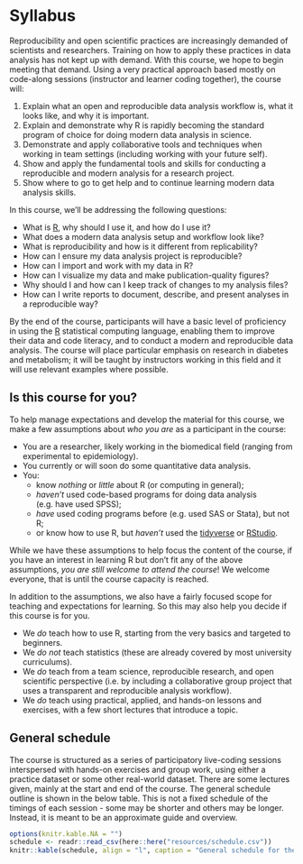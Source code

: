 # Syllabus {#syllabus}

Reproducibility and open scientific practices are increasingly demanded of
scientists and researchers. Training on how to apply these practices in data
analysis has not kept up with demand. With this course, we hope to begin meeting
that demand. Using a very practical approach based mostly on code-along sessions
(instructor and learner coding together), the course will:

1. Explain what an open and reproducible data analysis workflow is, what it
looks like, and why it is important.
1. Explain and demonstrate why R is rapidly becoming the standard program of
choice for doing modern data analysis in science.
1. Demonstrate and apply collaborative tools and techniques when working in team
settings (including working with your future self).
1. Show and apply the fundamental tools and skills for conducting a
reproducible and modern analysis for a research project.
1. Show where to go to get help and to continue learning modern data analysis
skills.

In this course, we'll be addressing the following questions: 

- What is [R], why should I use it, and how do I use it?
- What does a modern data analysis setup and workflow look like?
- What is reproducibility and how is it different from replicability?
- How can I ensure my data analysis project is reproducible?
- How can I import and work with my data in R?
- How can I visualize my data and make publication-quality figures?
- Why should I and how can I keep track of changes to my analysis files?
- How can I write reports to document, describe, and present analyses in a
reproducible way?

By the end of the course, participants will have a basic level of proficiency in
using the [R] statistical computing language, enabling them to improve their data
and code literacy, and to conduct a modern and reproducible data analysis. The
course will place particular emphasis on research in diabetes and metabolism; it
will be taught by instructors working in this field and it will
use relevant examples where possible.

[R]: https://www.r-project.org/

## Is this course for you?

To help manage expectations and develop the material for this course, we make a
few assumptions about *who you are* as a participant in the course:

- You are a researcher, likely working in the biomedical field (ranging from
experimental to epidemiology).
- You currently or will soon do some quantitative data analysis.
- You: 
    - know *nothing* or *little* about R (or computing in general); 
    - *haven't* used code-based programs for doing data analysis (e.g. have used SPSS); 
    - *have* used coding programs before (e.g. used SAS or Stata), but not R;
    - or know how to use R, but *haven't* used the [tidyverse] or [RStudio].

[tidyverse]: https://www.tidyverse.org/
[RStudio]: https://rstudio.com/

While we have these assumptions to help focus the content of the course, if you
have an interest in learning R but don't fit any of the above assumptions, *you
are still welcome to attend the course*! 
We welcome everyone, that is until the course capacity is reached.

In addition to the assumptions, we also have a fairly focused scope for teaching
and expectations for learning. So this may also help you decide if this course
is for you.

- We *do* teach how to use R, starting from the very basics and targeted to beginners.
- We *do not* teach statistics (these are already covered by most university curriculums).
- We *do* teach from a team science, reproducible research, and open scientific
perspective (i.e. by including a collaborative group project that uses a transparent
and reproducible analysis workflow).
- We *do* teach using practical, applied, and hands-on lessons and exercises, 
with a few short lectures that introduce a topic.

## General schedule

The course is structured as a series of participatory live-coding sessions interspersed with hands-on exercises
and group work, using either a practice dataset or some other real-world dataset.
There are some lectures given, mainly at the start and end of the course.
The general schedule outline is shown in the below table. This is not a fixed
schedule of the timings of each session - some may be shorter and others may be
longer. Instead, it is meant to be an approximate guide and overview.

```r
options(knitr.kable.NA = "")
schedule <- readr::read_csv(here::here("resources/schedule.csv"))
knitr::kable(schedule, align = "l", caption = "General schedule for the 3 days of the course.")
```
